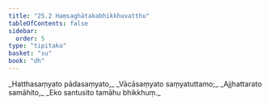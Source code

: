 ```yaml
---
title: "25.2 Haṃsaghātakabhikkhuvatthu"
tableOfContents: false
sidebar:
  order: 5
type: "tipitaka"
basket: "su"
book: "dh"
---
```



<DynamicBreadcrumb />

<Division number="362" book="dh" bookNo="18" page="65">

<Paragraph number="389" type="verses" book="dh">
_Hatthasaṃyato pādasaṃyato,_  
_Vācāsaṃyato saṃyatuttamo;_  
_Ajjhattarato samāhito,_  
_Eko santusito tamāhu bhikkhuṃ._
</Paragraph>
</Division>